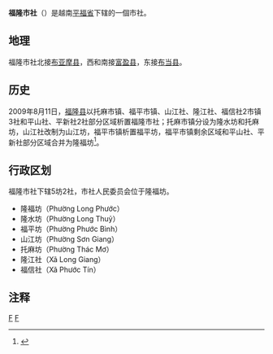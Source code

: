 {{Infobox Settlement
|name                   = 福隆市社
|settlement_type        = 市社
|official_name          = 
|other_name             = 
|native_name            = {{lang|vi|Thị xã Phước Long}}
|nickname               = 
|motto                  = 
|image_skyline          = Phước Long.jpg
|imagesize              = 
|image_caption          = 
|image_flag             = 
|flag_size              = 
|image_seal             = 
|seal_size              = 
|image_shield           = 
|shield_size            = 
|image_blank_emblem     = 
|blank_emblem_size      = 
|image_map              = {{Infobox mapframe|frame-width=250|zoom=10}}
|mapsize                = 
|map_caption            = 
|image_map1             = 
|mapsize1               = 
|map_caption1           = 
|pushpin_map            = Vietnam
|pushpin_label_position = bottom
|pushpin_map_caption    = 
|pushpin_map1           = 
|pushpin_label_position1= 
|pushpin_map_caption1   = 
|subdivision_type       = 国家
|subdivision_name       = {{flag|Vietnam}}
|subdivision_type1      = [[越南行政区划|省]]
|subdivision_name1      = [[平福省|平福省]]
|subdivision_type2      = 行政区划
|subdivision_name2      = 5坊2社
|subdivision_type3      = 
|subdivision_name3      = 
|seat_type              = 
|seat                   = 
|government_type        = 
|leader_title           = 
|leader_name            = 
|leader_title1          = 
|leader_name1           = 
|established_title      = 
|established_date       = 
|area_magnitude         = 
|unit_pref              = 
|area_footnotes         = 
|area_total_km2         = 118.83
|area_land_km2          = 
|area_water_km2         = 
|area_water_percent     = 
|area_urban_km2         = 
|area_metro_km2         = 
|population_as_of       = 2018年
|population_footnotes   = 
|population_note        = 
|population_total       = 53250
|population_density_km2 = auto
|population_metro             = 
|population_density_metro_km2 = 
|population_urban             = 
|population_density_urban_km2 = 
|timezone               = [[越南标准时间|越南标准时间]]
|utc_offset             = +7
|elevation_footnotes    = 
|elevation_m            = 
|coor_type              = 
|coordinates            = 
|postal_code_type       = 
|postal_code            = 
|area_code              = 
|website                = [http://phuoclong.binhphuoc.gov.vn 福隆市社电子信息门户网站]
|footnotes              = 
}}
'''福隆市社'''（{{vie|v='''Thị Xã Phước Long'''|hn=市社福隆}}）是越南[[平福省|平福省]]下辖的一個市社。

==地理==
福隆市社北接[[布亚摩县|布亚摩县]]，西和南接[[富盈县|富盈县]]，东接[[布当县|布当县]]。

==历史==
2009年8月11日，[[福隆县_(平福省)|福隆县]]以托麻市镇、福平市镇、山江社、隆江社、福信社2市镇3社和平山社、平新社2社部分区域析置福隆市社；托麻市镇分设为隆水坊和托麻坊，山江社改制为山江坊，福平市镇析置福平坊，福平市镇剩余区域和平山社、平新社部分区域合并为隆福坊<ref>{{Cite web |url=https://thuvienphapluat.vn/van-ban/Bo-may-hanh-chinh/Nghi-quyet-35-NQ-CP-dieu-chinh-dia-gioi-hanh-chinh-xa-thanh-lap-xa-thuoc-huyen-Chon-Thanh-huyen-Binh-Long-huyen-Phuoc-Long-92877.aspx |title=Nghị quyết số 35/NQ-CP về việc điều chỉnh địa giới hành chính xã, thành lập xã thuộc huyện Chơn Thành, huyện Bình Long, huyện Phước Long; điều chỉnh địa giới hành chính huyện Bình Long, huyện Phước Long để thành lập thị xã Bình Long, thị xã Phước Long; thành lập các phường trực thuộc thị xã Bình Long và thị xã Phước Long, tỉnh Bình Phước do Chính phủ ban hành |access-date=2020-04-04 |archive-date=2020-04-01 |archive-url=https://web.archive.org/web/20200401165017/https://thuvienphapluat.vn/van-ban/Bo-may-hanh-chinh/Nghi-quyet-35-NQ-CP-dieu-chinh-dia-gioi-hanh-chinh-xa-thanh-lap-xa-thuoc-huyen-Chon-Thanh-huyen-Binh-Long-huyen-Phuoc-Long-92877.aspx |dead-url=no }}</ref>。

==行政区划==
福隆市社下辖5坊2社，市社人民委员会位于隆福坊。
*隆福坊（Phường Long Phước）
*隆水坊（Phường Long Thuỷ）
*福平坊（Phường Phước Bình）
*山江坊（Phường Sơn Giang）
*托麻坊（Phường Thác Mơ）
*隆江社（Xã Long Giang）
*福信社（Xã Phước Tín）

==注释==
{{reflist}}

{{平福省行政区划}}
{{越南东南部之县市镇区域划分}}

[[Category:越南市社|F]]
[[Category:平福省|F]]